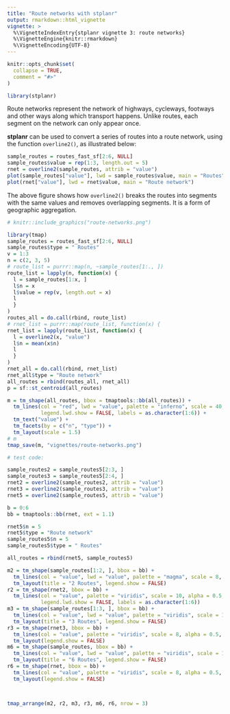 ```yaml
---
title: "Route networks with stplanr"
output: rmarkdown::html_vignette
vignette: >
  %\VignetteIndexEntry{stplanr vignette 3: route networks}
  %\VignetteEngine{knitr::rmarkdown}
  %\VignetteEncoding{UTF-8}
---
```


```r
knitr::opts_chunk$set(
  collapse = TRUE,
  comment = "#>"
)
```

```r
library(stplanr)
```

Route networks represent the network of highways, cycleways, footways and other ways along which transport happens.
Unlike routes, each segment on the network can only appear once.

**stplanr** can be used to convert a series of routes into a route network, using the function `overline2()`, as illustrated below:

```r
sample_routes = routes_fast_sf[2:6, NULL]
sample_routes$value = rep(1:3, length.out = 5)
rnet = overline2(sample_routes, attrib = "value")
plot(sample_routes["value"], lwd = sample_routes$value, main = "Routes")
plot(rnet["value"], lwd = rnet$value, main = "Route network")
```

The above figure shows how `overline2()` breaks the routes into segments with the same values and removes overlapping segments.
It is a form of geographic aggregation.

<!-- The figure below shows in more detail how the function works with 2, 3 and then 6 lines (see the vignette's source code to reproduce the plot): -->

```r
# knitr::include_graphics("route-networks.png")
```


```r
library(tmap)
sample_routes = routes_fast_sf[2:6, NULL]
sample_routes$type = " Routes"
v = 1:3
n = c(2, 3, 5)
# route_list = purrr::map(n, ~sample_routes[1:., ])
route_list = lapply(n, function(x) {
  l = sample_routes[1:x, ]
  l$n = x
  l$value = rep(v, length.out = x)
  l
  }
)
routes_all = do.call(rbind, route_list)
# rnet_list = purrr::map(route_list, function(x) {
rnet_list = lapply(route_list, function(x) {
  l = overline2(x, "value")
  l$n = mean(x$n)
  l
  } 
)
rnet_all = do.call(rbind, rnet_list)
rnet_all$type = "Route network"
all_routes = rbind(routes_all, rnet_all)
p = sf::st_centroid(all_routes)

m = tm_shape(all_routes, bbox = tmaptools::bb(all_routes)) +
  tm_lines(col = "red", lwd = "value", palette = "inferno", scale = 40, alpha = 0.2, breaks = 0:6,
           legend.lwd.show = FALSE, labels = as.character(1:6)) +
  tm_text("value") +
  tm_facets(by = c("n", "type")) +
  tm_layout(scale = 1.5)
# m 
tmap_save(m, "vignettes/route-networks.png")
```

```r
# test code:

sample_routes2 = sample_routes5[2:3, ]
sample_routes3 = sample_routes5[2:4, ]
rnet2 = overline2(sample_routes2, attrib = "value")
rnet3 = overline2(sample_routes3, attrib = "value")
rnet5 = overline2(sample_routes5, attrib = "value")

b = 0:6
bb = tmaptools::bb(rnet, ext = 1.1)

rnet5$n = 5
rnet5$type = "Route network"
sample_routes5$n = 5
sample_routes5$type = " Routes"

all_routes = rbind(rnet5, sample_routes5)

m2 = tm_shape(sample_routes[1:2, ], bbox = bb) +
  tm_lines(col = "value", lwd = "value", palette = "magma", scale = 8, alpha = 0.5, breaks = b) +
  tm_layout(title = "2 Routes", legend.show = FALSE)
r2 = tm_shape(rnet2, bbox = bb) + 
  tm_lines(col = "value", palette = "viridis", scale = 10, alpha = 0.5, breaks = b,
           legend.lwd.show = FALSE, labels = as.character(1:6)) 
m3 = tm_shape(sample_routes[1:3, ], bbox = bb) +
  tm_lines(col = "value", lwd = "value", palette = "viridis", scale = 15, alpha = 0.5, breaks = b) +
  tm_layout(title = "3 Routes", legend.show = FALSE)
r3 = tm_shape(rnet3, bbox = bb) +
  tm_lines(col = "value", palette = "viridis", scale = 8, alpha = 0.5, breaks = b) +
  tm_layout(legend.show = FALSE)
m6 = tm_shape(sample_routes, bbox = bb) +
  tm_lines(col = "value", lwd = "value", palette = "viridis", scale = 10, alpha = 0.5, breaks = b) +
  tm_layout(title = "6 Routes", legend.show = FALSE)
r6 = tm_shape(rnet, bbox = bb) +
  tm_lines(col = "value", palette = "viridis", scale = 8, alpha = 0.5, breaks = b) +
  tm_layout(legend.show = FALSE) 



tmap_arrange(m2, r2, m3, r3, m6, r6, nrow = 3)

```

